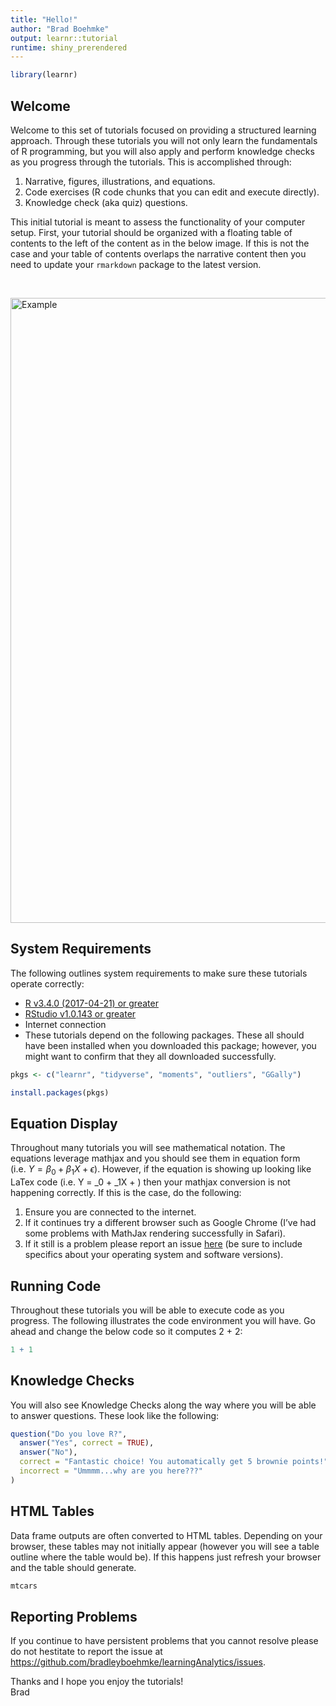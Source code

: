 ```yaml
---
title: "Hello!"
author: "Brad Boehmke"
output: learnr::tutorial
runtime: shiny_prerendered
---
```


```r
library(learnr)
```
    

    
## Welcome

Welcome to this set of tutorials focused on providing a structured learning approach. Through these tutorials you will not only learn the fundamentals of R programming, but you will also apply and perform knowledge checks as you progress through the tutorials. This is accomplished through:

1. Narrative, figures, illustrations, and equations.
2. Code exercises (R code chunks that you can edit and execute directly).
3. Knowledge check (aka quiz) questions.

This initial tutorial is meant to assess the functionality of your computer setup. First, your tutorial should be organized with a floating table of contents to the left of the content as in the below image.  If this is not the case and your table of contents overlaps the narrative content then you need to update your `rmarkdown` package to the latest version.

<br>

<img src="images/example.png" alt="Example" style="width: 1000px;"/>


## System Requirements

The following outlines system requirements to make sure these tutorials operate correctly:

- [R v3.4.0 (2017-04-21) or greater](https://cran.r-project.org/)
- [RStudio v1.0.143 or greater](https://www.rstudio.com/products/rstudio/download/)
- Internet connection
- These tutorials depend on the following packages.  These all should have been installed when you downloaded this package; however, you might want to confirm that they all downloaded successfully.

```r
pkgs <- c("learnr", "tidyverse", "moments", "outliers", "GGally")

install.packages(pkgs)
```


## Equation Display

Throughout many tutorials you will see mathematical notation.  The equations leverage mathjax and you should see them in equation form (i.e. $Y = \beta_0 + \beta_1X + \epsilon$).  However, if the equation is showing up looking like LaTex code (i.e. Y = \beta_0 + \beta_1X + \epsilon) then your mathjax conversion is not happening correctly. If this is the case, do the following:  

1. Ensure you are connected to the internet.  
2. If it continues try a different browser such as Google Chrome (I've had some problems with MathJax rendering successfully in Safari).
3. If it still is a problem please report an issue [here](https://github.com/bradleyboehmke/learningAnalytics/issues) (be sure to include specifics about your operating system and software versions).

## Running Code

Throughout these tutorials you will be able to execute code as you progress. The following illustrates the code environment you will have. Go ahead and change the below code so it computes 2 + 2:
    
```r
1 + 1
```


## Knowledge Checks

You will also see Knowledge Checks along the way where you will be able to answer questions.  These look like the following:

```r
question("Do you love R?",
  answer("Yes", correct = TRUE),
  answer("No"),
  correct = "Fantastic choice! You automatically get 5 brownie points!",
  incorrect = "Ummmm...why are you here???"
)
```


## HTML Tables

Data frame outputs are often converted to HTML tables.  Depending on your browser, these tables may not initially appear (however you will see a table outline where the table would be).  If this happens just refresh your browser and the table should generate.

```r
mtcars
```

## Reporting Problems

If you continue to have persistent problems that you cannot resolve please do not hestitate to report the issue at  [https://github.com/bradleyboehmke/learningAnalytics/issues](https://github.com/bradleyboehmke/learningAnalytics/issues).

Thanks and I hope you enjoy the tutorials!  
Brad

